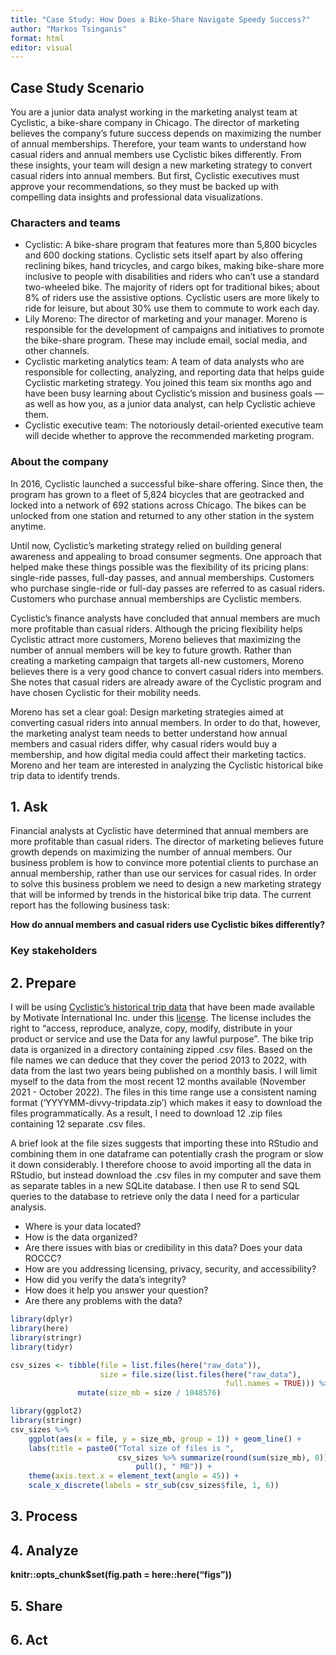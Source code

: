 ```yaml
---
title: "Case Study: How Does a Bike-Share Navigate Speedy Success?"
author: "Markos Tsinganis"
format: html
editor: visual
---
```


## Case Study Scenario

You are a junior data analyst working in the marketing analyst team at Cyclistic, a bike-share company in Chicago. The director of marketing believes the company's future success depends on maximizing the number of annual memberships. Therefore, your team wants to understand how casual riders and annual members use Cyclistic bikes differently. From these insights, your team will design a new marketing strategy to convert casual riders into annual members. But first, Cyclistic executives must approve your recommendations, so they must be backed up with compelling data insights and professional data visualizations.

### Characters and teams

-   Cyclistic: A bike-share program that features more than 5,800 bicycles and 600 docking stations. Cyclistic sets itself apart by also offering reclining bikes, hand tricycles, and cargo bikes, making bike-share more inclusive to people with disabilities and riders who can't use a standard two-wheeled bike. The majority of riders opt for traditional bikes; about 8% of riders use the assistive options. Cyclistic users are more likely to ride for leisure, but about 30% use them to commute to work each day.
-   Lily Moreno: The director of marketing and your manager. Moreno is responsible for the development of campaigns and initiatives to promote the bike-share program. These may include email, social media, and other channels.
-   Cyclistic marketing analytics team: A team of data analysts who are responsible for collecting, analyzing, and reporting data that helps guide Cyclistic marketing strategy. You joined this team six months ago and have been busy learning about Cyclistic's mission and business goals --- as well as how you, as a junior data analyst, can help Cyclistic achieve them.
-   Cyclistic executive team: The notoriously detail-oriented executive team will decide whether to approve the recommended marketing program.

### About the company

In 2016, Cyclistic launched a successful bike-share offering. Since then, the program has grown to a fleet of 5,824 bicycles that are geotracked and locked into a network of 692 stations across Chicago. The bikes can be unlocked from one station and returned to any other station in the system anytime.

Until now, Cyclistic's marketing strategy relied on building general awareness and appealing to broad consumer segments. One approach that helped make these things possible was the flexibility of its pricing plans: single-ride passes, full-day passes, and annual memberships. Customers who purchase single-ride or full-day passes are referred to as casual riders. Customers who purchase annual memberships are Cyclistic members.

Cyclistic's finance analysts have concluded that annual members are much more profitable than casual riders. Although the pricing flexibility helps Cyclistic attract more customers, Moreno believes that maximizing the number of annual members will be key to future growth. Rather than creating a marketing campaign that targets all-new customers, Moreno believes there is a very good chance to convert casual riders into members. She notes that casual riders are already aware of the Cyclistic program and have chosen Cyclistic for their mobility needs.

Moreno has set a clear goal: Design marketing strategies aimed at converting casual riders into annual members. In order to do that, however, the marketing analyst team needs to better understand how annual members and casual riders differ, why casual riders would buy a membership, and how digital media could affect their marketing tactics. Moreno and her team are interested in analyzing the Cyclistic historical bike trip data to identify trends.

## 1. Ask

Financial analysts at Cyclistic have determined that annual members are more profitable than casual riders. The director of marketing believes future growth depends on maximizing the number of annual members. Our business problem is how to convince more potential clients to purchase an annual membership, rather than use our services for casual rides. In order to solve this business problem we need to design a new marketing strategy that will be informed by trends in the historical bike trip data. The current report has the following business task:

**How do annual members and casual riders use Cyclistic bikes differently?**

### Key stakeholders

## 2. Prepare

I will be using [Cyclistic's historical trip data](https://divvy-tripdata.s3.amazonaws.com/index.html) that have been made available by Motivate International Inc. under this [license](https://ride.divvybikes.com/data-license-agreement). The license includes the right to "access, reproduce, analyze, copy, modify, distribute in your product or service and use the Data for any lawful purpose". The bike trip data is organized in a directory containing zipped .csv files. Based on the file names we can deduce that they cover the period 2013 to 2022, with data from the last two years being published on a monthly basis. I will limit myself to the data from the most recent 12 months available (November 2021 - October 2022). The files in this time range use a consistent naming format ('YYYYMM-divvy-tripdata.zip') which makes it easy to download the files programmatically. As a result, I need to download 12 .zip files containing 12 separate .csv files.

A brief look at the file sizes suggests that importing these into RStudio and combining them in one dataframe can potentially crash the program or slow it down considerably. I therefore choose to avoid importing all the data in RStudio, but instead download the .csv files in my computer and save them as separate tables in a new SQLite database. I then use R to send SQL queries to the database to retrieve only the data I need for a particular analysis.

-   Where is your data located?
-   How is the data organized?
-   Are there issues with bias or credibility in this data? Does your data ROCCC?
-   How are you addressing licensing, privacy, security, and accessibility?
-   How did you verify the data's integrity?
-   How does it help you answer your question?
-   Are there any problems with the data?

```r
library(dplyr)
library(here)
library(stringr)
library(tidyr)
```


```r
csv_sizes <- tibble(file = list.files(here("raw_data")),
                    size = file.size(list.files(here("raw_data"),
                                                full.names = TRUE))) %>% 
               mutate(size_mb = size / 1048576)

library(ggplot2)
library(stringr)
csv_sizes %>% 
    ggplot(aes(x = file, y = size_mb, group = 1)) + geom_line() +
    labs(title = paste0("Total size of files is ",
                        csv_sizes %>% summarize(round(sum(size_mb), 0)) %>% 
                            pull(), " MB")) +
    theme(axis.text.x = element_text(angle = 45)) +
    scale_x_discrete(labels = str_sub(csv_sizes$file, 1, 6))


```



## 3. Process

## 4. Analyze

**knitr::opts_chunk\$set(fig.path = here::here("figs"))**

## 5. Share

## 6. Act
